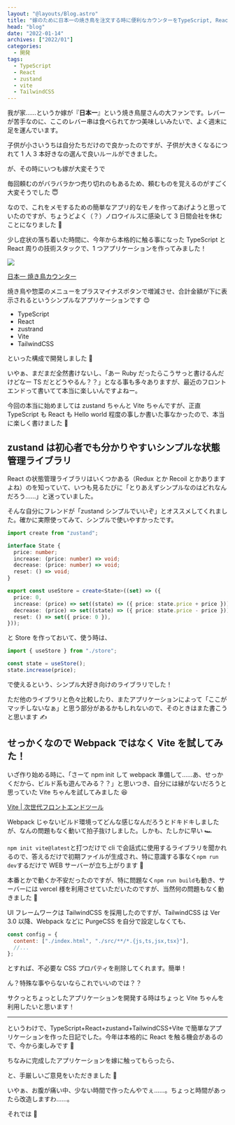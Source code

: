 ```yaml
---
layout: "@layouts/Blog.astro"
title: "嫁のために日本一の焼き鳥を注文する時に便利なカウンターをTypeScript, React, zustand, TailwindCSS, Viteで開発した"
head: "blog"
date: "2022-01-14"
archives: ["2022/01"]
categories:
  - 開発
tags:
  - TypeScript
  - React
  - zustand
  - vite
  - TailwindCSS
---
```



我が家……というか嫁が『**日本一**』という焼き鳥屋さんの大ファンです。レバーが苦手なのに、ここのレバー串は食べられてかつ美味しいみたいで、よく週末に足を運んでいます。

子供が小さいうちは自分たちだけので良かったのですが、子供が大きくなるにつれて 1 人 3 本好きなの選んで良いルールができました。

が、その時にいつも嫁が大変そうで

<Balloon
  name="musume"
  body="わたし、ぼんじりのタレと、青じそつくねと、かわのしおー"
  layout="left"
/>

<Balloon
  name="musuko"
  body="ぼく、かわのタレと、つくねと、かわのしおー"
  layout="left"
/>

<Balloon
  name="t4traw"
  body="あ、自分、ぼんじりのしお、ひなどりしお、青じそつくねでお願いします"
  layout="left"
/>

<Balloon name="yome" body="ちょっとまて" layout="right" />

<Balloon
  name="t4traw"
  body="あ、今日ぼんじり売り切れてるっすね。じゃあナンコツかなー"
  layout="left"
/>

<Balloon name="musume" body="じゃあ、つくねー" layout="left" />

<Balloon
  name="musuko"
  body="やっぱぼくつくねやめて、青じそつくね！"
  layout="left"
/>

<Balloon name="yome" body="ちょっとまて" layout="right" />

毎回頼むのがバラバラかつ売り切れのもあるため、頼むものを覚えるのがすごく大変そうでした 😇

なので、これをメモするための簡単なアプリ的なモノを作ってあげようと思っていたのですが、ちょうどよく（？）ノロウイルスに感染して 3 日間会社を休むことになりました 🤢

少し症状の落ち着いた時間に、今年から本格的に触る事になった TypeScript と React 周りの技術スタックで、1 つアプリケーションを作ってみました！

<img src={ss} />

[日本一 焼き鳥カウンター](https://yakitori-counter.vercel.app/)

焼き鳥や惣菜のメニューをプラスマイナスボタンで増減させ、合計金額が下に表示されるというシンプルなアプリケーションです 😊

- TypeScript
- React
- zustrand
- Vite
- TailwindCSS

といった構成で開発しました 🎉

いやぁ、まだまだ全然書けないし、「あー Ruby だったらこうサっと書けるんだけどなー TS だとどうやるん？？」となる事も多々ありますが、最近のフロントエンドって書いてて本当に楽しいんですよねー。

今回の本当に始めましては zustand ちゃんと Vite ちゃんですが、正直 TypeScript も React も Hello world 程度の事しか書いた事なかったので、本当に楽しく書けました 🥰

## zustand は初心者でも分かりやすいシンプルな状態管理ライブラリ

React の状態管理ライブラリはいくつかある（Redux とか Recoil とかありますよね）のを知っていて、いつも見るたびに「とりあえずシンプルなのはどれなんだろう……」と迷っていました。

そんな自分にフレンドが「zustand シンプルでいいぞ」とオススメしてくれました。確かに実際使ってみて、シンプルで使いやすかったです。

```typescript
import create from "zustand";

interface State {
  price: number;
  increase: (price: number) => void;
  decrease: (price: number) => void;
  reset: () => void;
}

export const useStore = create<State>((set) => ({
  price: 0,
  increase: (price) => set((state) => ({ price: state.price + price })),
  decrease: (price) => set((state) => ({ price: state.price - price })),
  reset: () => set({ price: 0 }),
}));
```

と Store を作っておいて、使う時は、

```typescript
import { useStore } from "./store";

const state = useStore();
state.increase(price);
```

で使えるという、シンプル大好き向けのライブラリでした！

ただ他のライブラリと色々比較したり、またアプリケーションによって「ここがマッチしないなぁ」と思う部分があるかもしれないので、そのときはまた書こうと思います ✍️

## せっかくなので Webpack ではなく Vite を試してみた！

いざ作り始める時に、「さーて npm init して webpack 準備して……あ、せっかくだから、ビルド系も遊んでみる？？」と思いつき、自分には縁がないだろうと思っていた Vite ちゃんを試してみました 😆

[Vite | 次世代フロントエンドツール](https://ja.vitejs.dev/)

Webpack じゃないビルド環境ってどんな感じなんだろうとドキドキしましたが、なんの問題もなく動いて拍子抜けしました。しかも、たしかに早い 🏎

`npm init vite@latest`と打つだけで cli で会話式に使用するライブラリを聞かれるので、答えるだけで初期ファイルが生成され、特に意識する事なく`npm run dev`するだけで WEB サーバーが立ち上がります 🚀

本番とかで動くか不安だったのですが、特に問題なく`npm run build`も動き、サーバーには vercel 様を利用させていただいたのですが、当然何の問題もなく動きました 👏

UI フレームワークは TailwindCSS を採用したのですが、TailwindCSS は Ver 3.0 以降、Webpack などに PurgeCSS を自分で設定しなくても、

```js
const config = {
  content: ["./index.html", "./src/**/*.{js,ts,jsx,tsx}"],
  //...
};
```

とすれば、不必要な CSS プロパティを削除してくれます。簡単！

ん？特殊な事やらないならこれでいいのでは？？

サクっとちょっとしたアプリケーションを開発する時はちょっと Vite ちゃんを利用したいと思います！

---

というわけで、TypeScript+React+zustand+TailwindCSS+Vite で簡単なアプリケーションを作った日記でした。今年は本格的に React を触る機会があるので、今から楽しみです 🚀

ちなみに完成したアプリケーションを嫁に触ってもらったら、

<Balloon
  name="yome"
  body="最終的に選んだやつだけサっと一覧で出せないのかよ！やり直し！"
  layout="right"
/>

と、手厳しいご意見をいただきました 🤢

いやぁ、お腹が痛い中、少ない時間で作ったんやでぇ……。ちょっと時間があったら改造しますわ……。

それでは 🤟

<Amazon asin="B09Y527YPV" title="プロを目指す人のためのTypeScript入門" />
